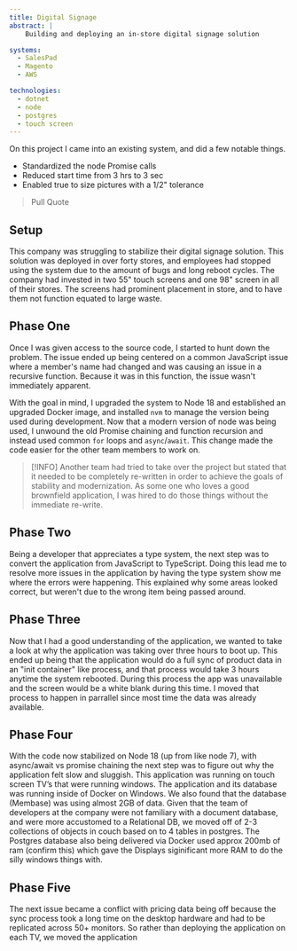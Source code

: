 ```yaml
---
title: Digital Signage
abstract: |
    Building and deploying an in-store digital signage solution 

systems:
  - SalesPad
  - Magento
  - AWS

technologies:
  - dotnet
  - node
  - postgres
  - touch screen
---
```


On this project I came into an existing system, and did a few notable things.

- Standardized the node Promise calls
- Reduced start time from 3 hrs to 3 sec
- Enabled true to size pictures with a 1/2" tolerance

> Pull Quote


## Setup

This company was struggling to stabilize their digital signage solution. This solution was deployed in over forty stores, and employees had stopped using the system due to the amount of bugs and long reboot cycles. The company had invested in two 55" touch screens and one 98" screen in all of their stores. The screens had prominent placement in store, and to have them not function equated to large waste.

## Phase One

Once I was given access to the source code, I started to hunt down the problem. The issue ended up being centered on a common JavaScript issue where a member's name had changed and was causing an issue in a recursive function. Because it was in this function, the issue wasn't immediately apparent.

With the goal in mind, I upgraded the system to Node 18 and established an upgraded Docker image, and installed `nvm` to manage the version being used during development. Now that a modern version of node was being used, I unwound the old Promise chaining and function recursion and instead used common `for` loops and `async`/`await`. This change made the code easier for the other team members to work on.

> [!INFO]
> Another team had tried to take over the project but stated that it needed to be completely re-written in order to achieve the goals of stability and modernization. As some one who loves a good brownfield application, I was hired to do those things without the immediate re-write.


## Phase Two

Being a developer that appreciates a type system, the next step was to convert the application from JavaScript to TypeScript. Doing this lead me to resolve more issues in the application by having the type system show me where the errors were happening. This explained why some areas looked correct, but weren't due to the wrong item being passed around.

## Phase Three

Now that I had a good understanding of the application, we wanted to take a look at why the application was taking over three hours to boot up. This ended up being that the application would do a full sync of product data in an "init container" like process, and that process would take 3 hours anytime the system rebooted. During this process the app was unavailable and the screen would be a white blank during this time. I moved that process to happen in parrallel since most time the data was already available.

## Phase Four

With the code now stabilized on Node 18 (up from like node 7), with async/await vs promise chaining the next step was to figure out why the application felt slow and sluggish. This application was running on touch screen TV’s that were running windows. The application and its database was running inside of Docker on Windows. We also found that the database (Membase) was using almost 2GB of data. Given that the team of developers at the company were not familiary with a document database, and were more accustomed to a Relational DB, we moved off of 2-3 collections of objects in couch based on to 4 tables in postgres. The Postgres database also being delivered via Docker used approx 200mb of ram (confirm this) which gave the Displays siginificant more RAM to do the silly windows things with.

## Phase Five

The next issue became a conflict with pricing data being off because the sync process took a long time on the desktop hardware and had to be replicated across 50+ monitors. So rather than deploying the application on each TV, we moved the application